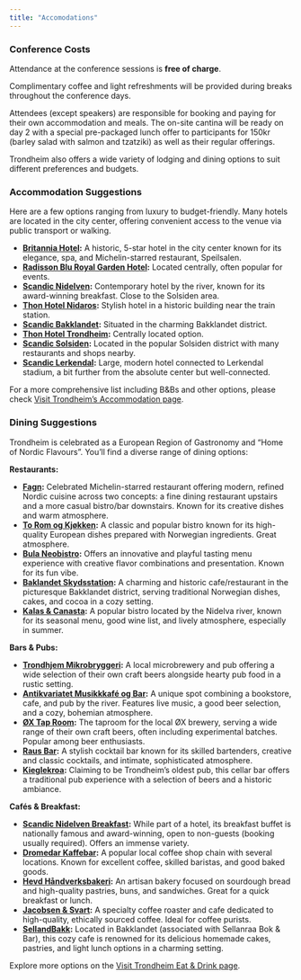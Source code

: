 ```yaml
---
title: "Accomodations"
---
```


### Conference Costs

Attendance at the conference sessions is **free of charge**.

Complimentary coffee and light refreshments will be provided during breaks throughout the conference days.

Attendees (except speakers) are responsible for booking and paying for their own accommodation and meals.
The on-site cantina will be ready on day 2 with a special pre-packaged lunch offer to participants for 150kr (barley salad with salmon and tzatziki) as well as their regular offerings.

Trondheim also offers a wide variety of lodging and dining options to suit different preferences and budgets.

### Accommodation Suggestions

Here are a few options ranging from luxury to budget-friendly. Many hotels are located in the city center, offering convenient access to the venue via public transport or walking.

* **[Britannia Hotel](https://britannia.no/en){target="_blank"}:**
    A historic, 5-star hotel in the city center known for its elegance, spa, and
    Michelin-starred restaurant, Speilsalen.
* **[Radisson Blu Royal Garden Hotel](https://www.radissonhotels.com/en-us/hotels/radisson-blu-trondheim-royal-garden){target="_blank"}:**
    Located centrally, often popular for events.
* **[Scandic Nidelven](https://www.scandichotels.com/hotels/norway/trondheim/scandic-nidelven){target="_blank"}:**
    Contemporary hotel by the river, known for its award-winning breakfast.
    Close to the Solsiden area.
* **[Thon Hotel Nidaros](https://www.thonhotels.com/our-hotels/norway/trondheim/thon-hotel-nidaros/){target="_blank"}:**
    Stylish hotel in a historic building near the train station.
* **[Scandic Bakklandet](https://www.scandichotels.com/hotels/norway/trondheim/scandic-bakklandet){target="_blank"}:**
    Situated in the charming Bakklandet district.
* **[Thon Hotel Trondheim](https://www.thonhotels.com/our-hotels/norway/trondheim/thon-hotel-trondheim/){target="_blank"}:**
    Centrally located option.
* **[Scandic Solsiden](https://www.scandichotels.com/hotels/norway/trondheim/scandic-solsiden){target="_blank"}:**
    Located in the popular Solsiden district with many restaurants and shops
    nearby.
* **[Scandic Lerkendal](https://www.scandichotels.com/hotels/norway/trondheim/scandic-lerkendal){target="_blank"}:**
    Large, modern hotel connected to Lerkendal stadium, a bit further from the
    absolute center but well-connected.

For a more comprehensive list including B&Bs and other options, please check
[Visit Trondheim's Accommodation page](https://visittrondheim.no/en/accommodation/){target="_blank"}.

### Dining Suggestions

Trondheim is celebrated as a European Region of Gastronomy and "Home of Nordic Flavours". You'll find a diverse range of dining options:

**Restaurants:**

*   **[Fagn](https://fagn.no/en/){target="_blank"}:** Celebrated
    Michelin-starred restaurant offering modern, refined Nordic cuisine across
    two concepts: a fine dining restaurant upstairs and a more casual
    bistro/bar downstairs. Known for its creative dishes and warm atmosphere.
*   **[To Rom og Kjøkken](https://toromogkjokken.no/en/){target="_blank"}:**
    A classic and popular bistro known for its high-quality European dishes
    prepared with Norwegian ingredients. Great atmosphere.
*   **[Bula Neobistro](https://www.bulaneobistro.no/){target="_blank"}:** Offers an
    innovative and playful tasting menu experience with creative flavor
    combinations and presentation. Known for its fun vibe.
*   **[Baklandet Skydsstation](https://www.skydsstation.no/){target="_blank"}:**
    A charming and historic cafe/restaurant in the picturesque Bakklandet
    district, serving traditional Norwegian dishes, cakes, and cocoa in a
    cozy setting.
*   **[Kalas & Canasta](https://www.kalasogcanasta.no/){target="_blank"}:**
    A popular bistro located by the Nidelva river, known for its seasonal menu,
    good wine list, and lively atmosphere, especially in summer.

**Bars & Pubs:**

*   **[Trondhjem Mikrobryggeri](https://www.tmb.no/){target="_blank"}:** A local
    microbrewery and pub offering a wide selection of their own craft beers
    alongside hearty pub food in a rustic setting.
*   **[Antikvariatet Musikkkafé og Bar](https://antikvariatet.no/){target="_blank"}:**
    A unique spot combining a bookstore, cafe, and pub by the river. Features
    live music, a good beer selection, and a cozy, bohemian atmosphere.
*   **[ØX Tap Room](https://oxtaproom.no/){target="_blank"}:** The taproom for the
    local ØX brewery, serving a wide range of their own craft beers, often
    including experimental batches. Popular among beer enthusiasts.
*   **[Raus Bar](https://www.rausbar.no/){target="_blank"}:** A stylish cocktail bar
    known for its skilled bartenders, creative and classic cocktails, and
    intimate, sophisticated atmosphere.
*   **[Kieglekroa](https://www.kieglekroa.no/){target="_blank"}:** Claiming to be
    Trondheim's oldest pub, this cellar bar offers a traditional pub
    experience with a selection of beers and a historic ambiance.

**Cafés & Breakfast:**

*   **[Scandic Nidelven Breakfast](https://www.scandichotels.com/hotels/norway/trondheim/scandic-nidelven/restaurant-bar/restaurant){target="_blank"}:**
    While part of a hotel, its breakfast buffet is nationally famous and
    award-winning, open to non-guests (booking usually required). Offers an
    immense variety.
*   **[Dromedar Kaffebar](https://dromedar.no/){target="_blank"}:** A popular local
    coffee shop chain with several locations. Known for excellent coffee,
    skilled baristas, and good baked goods.
*   **[Hevd Håndverksbakeri](https://hevd.no/){target="_blank"}:** An artisan bakery
    focused on sourdough bread and high-quality pastries, buns, and
    sandwiches. Great for a quick breakfast or lunch.
*   **[Jacobsen & Svart](https://jacobsensvart.no/){target="_blank"}:** A specialty
    coffee roaster and cafe dedicated to high-quality, ethically sourced
    coffee. Ideal for coffee purists.
*   **[SellandBakk](https://www.sellanraa.com/){target="_blank"}:** Located in
    Bakklandet (associated with Sellanraa Bok & Bar), this cozy cafe is
    renowned for its delicious homemade cakes, pastries, and light lunch
    options in a charming setting.


Explore more options on the
[Visit Trondheim Eat & Drink page](https://visittrondheim.no/en/eat-and-drink/).    